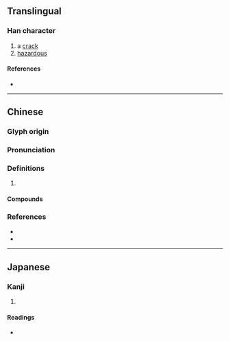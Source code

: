 {{character info/new}}
==Translingual==

===Han character===
{{Han char|rn=46|rad=山|as=17|sn=20|four=23750|canj=UYTI|ids=⿰山戲}}

# a [[crack]]
# [[hazardous]]

====References====
* {{Han ref|kx=0322.200|dkj=08614|dj=0622.310|hdz=10806.120|uh=5DC7|ud=24007|bh=F445|bd=62533}}

----

==Chinese==
{{zh-forms}}

===Glyph origin===
{{Han etym}}

===Pronunciation===
{{zh-pron
|m=xī
|c=hei3,hei1
|mc=y
|oc=y
|cat=
}}

===Definitions===
{{zh-hanzi}}

# {{rfdef|zh}}

====Compounds====
{{zh-der|嶮巇|巇嶮|抵巇|險巇}}

===References===
* {{R:twedu|B00907}}
* {{R:yue:Hanzi}}

----

==Japanese==

===Kanji===
{{ja-kanji|grade=|rs=山17}}

# {{defn|lang=ja|sort=山17}}

====Readings====
* {{ja-readings|on=[[き]] (ki)|kun=[[けわしい]] (kewashii)}}
